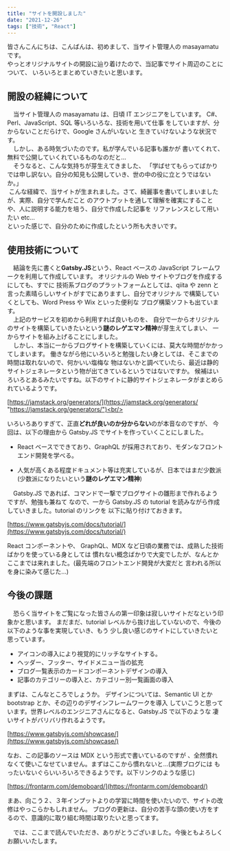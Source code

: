 ```yaml
---
title: "サイトを開設しました"
date: "2021-12-26"
tags: ["技術", "React"]
---
```


皆さんこんにちは、こんばんは、初めまして、当サイト管理人の masayamatu です。<br/>
やっとオリジナルサイトの開設に辿り着けたので、当記事でサイト周辺のことについて、
いろいろとまとめていきたいと思います。

## 開設の経緯について

&emsp;当サイト管理人の masayamatu は、日頃 IT エンジニアをしています。
C#、Perl、JavaScript、SQL 等いろいろな、技術を用いて仕事
をしていますが、分からないことだらけで、Google さんがいないと
生きていけないような状況です。<br/>
&emsp;しかし、ある時気づいたのです。私が学んでいる記事も誰かが
書いてくれて、無料で公開していくれているものなのだと...<br/>
&emsp;そうなると、こんな気持ちが芽生えてきました、
「学ばせてもらってばかりでは申し訳ない。自分の知見も公開していき、世の中の役に立とうではないか。」<br/>
&nbsp;こんな経緯で、当サイトが生まれました。さて、綺麗事を書いてしまいましたが、実際、自分で学んだこと
のアウトプットを通して理解を確実にすることや、人に説明する能力を培う、自分で作成した記事を
リファレンスとして用いたい etc...<br/>といった感じで、自分のために作成したという所も大きいです。

## 使用技術について

&emsp;結論を先に書くと<strong>Gatsby.JS</strong>という、React ベースの JavaScript
フレームワークを利用して作成しています。
オリジナルの Web サイトやブログを作成するにしても、すでに
技術系ブログのプラットフォームとしては、qiita や zenn と
言った素晴らしいサイトがすでにありますし、自分でオリジナル
で構築していくとしても、Word Press や Wix といった便利な
ブログ構築ソフトも出ています。<br/>
&emsp;上記のサービスを初めから利用すれば良いものを、
自分で一からオリジナルのサイトを構築していきたいという**謎のレゲエマン精神**が芽生えてしまい、
一からサイトを組み上げることにしました。<br/>
&emsp;しかし、本当に一からブログサイトを構築していくには、莫大な時間がかかってしまいます。
働きながら他にいろいろと勉強したい身としては、そこまでの時間は取れないので、何かいい塩梅な
物はないかと調べていたら、最近は静的サイトジェネレータという物が出てきているというではないですか。
候補はいろいろとあるみたいですね。以下のサイトに静的サイトジェネレータがまとめられているようです。<br/>

[https://jamstack.org/generators/](https://jamstack.org/generators/ "https://jamstack.org/generators/")<br/>

いろいろありすぎて、正直**どれが良いのか分からない**のが本音なのですが、
今回は、以下の理由から Gatsby.JS でサイトを作っていくことにしました。

- React ベースでできており、GraphQL が採用されており、モダンなフロントエンド開発を学べる。

- 人気が高くある程度ドキュメント等は充実しているが、日本ではまだ少数派(少数派になりたいという**謎のレゲエマン精神**)

&emsp;Gatsby.JS であれば、コマンドで一撃でブログサイトの雛形まで作れるようですが、勉強も兼ねて
なので、一から Gatsby.JS の tutorial を読みながら作成していきました。tutorial のリンクを
以下に貼り付けておきます。

[https://www.gatsbyjs.com/docs/tutorial/](https://www.gatsbyjs.com/docs/tutorial/)<br/>

React コンポーネントや、 GraphQL、MDX など日頃の業務では、成熟した技術ばかりを使っている身としては
慣れない概念ばかりで大変でしたが、なんとかここまでは来れました。(最先端のフロントエンド開発が大変だと
言われる所以を身に染みて感じた...)

## 今後の課題

&emsp;恐らく当サイトをご覧になった皆さんの第一印象は寂しいサイトだなという印象かと思います。
まだまだ、tutorial レベルから抜け出していないので、今後の以下のような事を実現していき、もう
少し良い感じのサイトにしていきたいと思っています。

- アイコンの導入により視覚的にリッチなサイトする。
- ヘッダー、フッター、サイドメニュー当の拡充
- ブログ一覧表示のカードコンポーネントデザインの導入
- 記事のカテゴリーの導入と、カテゴリー別一覧画面の導入

まずは、こんなところでしょうか。
デザインについては、Semantic UI とか bootstrap とか、その辺りのデザインフレームワークを導入
していこうと思っています。世界レベルのエンジニアさんになると、Gatsby.JS で以下のような
凄いサイトがバリバリ作れるようです。

[https://www.gatsbyjs.com/showcase/](https://www.gatsbyjs.com/showcase/)

なお、この記事のソースは MDX という形式で書いているのですが
、全然慣れなくて使いこなせていません。まずはここから慣れないと...(実際ブログには
もったいないぐらいいろいろできるようです。以下リンクのような感じ)<br/>

[https://frontarm.com/demoboard/](https://frontarm.com/demoboard/)<br/>

まあ、向こう２、３年インプットよりの学習に時間を使いたいので、サイトの改修はやっこらかもしれません。
ブログの更新は、自分の苦手な頭の使い方をするので、意識的に取り組む時間は取りたいと思ってます。

&emsp;では、ここまで読んでいただき、ありがとうございました。今後ともよろしくお願いいたします。
